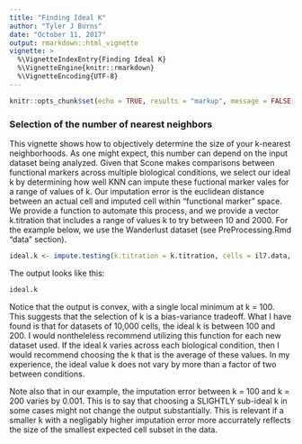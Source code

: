 ```yaml
---
title: "Finding Ideal K"
author: "Tyler J Burns"
date: "October 11, 2017"
output: rmarkdown::html_vignette
vignette: >
  %\VignetteIndexEntry{Finding Ideal K}
  %\VignetteEngine{knitr::rmarkdown}
  %\VignetteEncoding{UTF-8}
---
```


```r
knitr::opts_chunk$set(echo = TRUE, results = "markup", message = FALSE, warning = FALSE)
```

### Selection of the number of nearest neighbors
This vignette shows how to objectively determine the size of your k-nearest neighborhoods. As one might expect, this number can depend on the input dataset being analyzed. Given that Scone makes comparisons between functional markers across multiple biological conditions, we select our ideal k by determining how well KNN can impute these fuctional marker vales for a range of values of k. Our imputation error is the euclidean distance between an actual cell and imputed cell within "functional marker" space. We  provide a function to automate this process, and we provide a vector k.titration that includes a range of values k to try between 10 and 2000. For the example below, we use the Wanderlust dataset (see PreProcessing.Rmd "data" section). 

```r
ideal.k <- impute.testing(k.titration = k.titration, cells = il7.data, input.markers = input.markers, test.markers = funct.markers)
```

The output looks like this: 
```r
ideal.k
```

Notice that the output is convex, with a single local minimum at k = 100. This suggests that the selection of k is a bias-variance tradeoff. What I have found is that for datasets of 10,000 cells, the ideal k is between 100 and 200. I would nontheleless recommend utilizing this function for each new dataset used. If the ideal k varies across each biological condition, then I would recommend choosing the k that is the average of these values. In my experience, the ideal value k does not vary by more than a factor of two between conditions. 

Note also that in our example, the imputation error between k = 100 and k = 200 varies by 0.001. This is to say that choosing a SLIGHTLY sub-ideal k in some cases might not change the output substantially. This is relevant if a smaller k with a negligably higher imputation error more accurrately reflects the size of the smallest expected cell subset in the data. 
